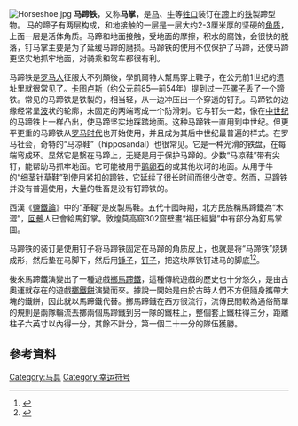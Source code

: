 {{bettertranslation}}
{{expand English}}
[[File:Horseshoe.jpg|thumb]]
'''马蹄铁'''，又称'''马掌'''，是[[马|马]]、[[牛|牛]]等[[役用动物|牲口]]装订在[[蹄|蹄]]上的[[铁|铁]]製蹄型物。
马的蹄子有两层构成，和地接触的一层是一层大约2-3厘米厚的坚硬的[[角质|角质]]，上面一层是活体角质。马蹄和地面接触，受地面的摩擦，积水的腐蚀，会很快的脱落，钉马掌主要是为了延缓马蹄的磨损。马蹄铁的使用不仅保护了马蹄，还使马蹄更坚实地抓牢地面，对骑乘和驾车都很有利。

马蹄铁是[[罗马人|罗马人]]征服大不列顛後，學凱爾特人幫馬穿上鞋子，在公元前1世纪的遗址里就很常见了。[[卡图卢斯|卡图卢斯]]（约公元前85―前54年）提到过一匹[[骡子|骡子]]丢了一个蹄铁。常见的马蹄铁是铁製的，相当轻，从一边冲压出一个穿透的钉孔。马蹄铁的边缘经常呈[[波|波]]状的轮廓，未固定的两端弯成一个防滑刺。它与钉头一起，像在[[中世纪|中世纪]]的马蹄铁上一样凸出，使马蹄坚实地踩踏地面。这种马蹄铁一直用到中世纪。但更平更重的马蹄铁从[[罗马时代|罗马时代]]也开始使用，并且成为其后中世纪最普遍的样式。在罗马社会，奇特的“马凉鞋”（hipposandal）也很常见。它是一种光滑的铁盘，在每端弯成环。显然它是繫在马蹄上，无疑是用于保护马蹄的。少数“马凉鞋”带有尖钉，能帮助马抓牢地面。它可能被用于[[鹅卵石|鹅卵石]]的或其他坎坷的地面。从用于牛的“细茎针草鞋”到使用紧扣的蹄铁，它延续了很长时间而很少改变。然而，马蹄铁并没有普遍使用，大量的牲畜是没有钉蹄铁的。 

西漢《[[鹽鐵論|鹽鐵論]]》中的“革鞮”是皮製馬鞋。五代十國時期，北方民族稱馬蹄鐵為“木澀”，[[回鶻|回鶻]]人已會給馬釘掌。敦煌莫高窟302窟壁畫“福田經變”中有部分為釘馬掌圖。

马蹄铁的装订是使用钉子将马蹄铁固定在马蹄的角质皮上，也就是将“马蹄铁”烧铸成形，然后垫在马脚下，然后用[[锤子|锤子]]，[[钉子|钉子]]，把这块厚铁钉进马的脚底<ref>{{cite book|author= 本村凌二   |title=《馬的世界史》 |year=2004 |publisher=玉山社 |location=台灣 |isbn=9867819934 |date=2004-08-01 |accessdate=2019-02-12 }}</ref><ref>{{Cite book|title=當代運動與藝術潮流賽馬的訓練與技術指導|last=曹鳳珠編著|first=|publisher=長春：吉林出版集團有限責任公司|year=2015.01|isbn=978-7 -5534-6767-2|location=|pages=59}}</ref>。

後來馬蹄鐵演變出了一種遊戲[[擲馬蹄鐵|擲馬蹄鐵]]，這種傳統遊戲的歷史也十分悠久，是由古奧運就存在的遊戲[[擲鐵餅|擲鐵餅]]演變而來。據說一開始是由於古時人們不方便隨身攜帶大塊的鐵餅，因此就以馬蹄鐵代替。擲馬蹄鐵在西方很流行，流傳民間較為通俗簡單的規則是兩隊輪流丟擲兩個馬蹄鐵到另一隊的鐵柱上，整個套上鐵柱得三分，距離柱子六英寸以內得一分，其餘不計分，第一個二十一分的隊伍獲勝。

==參考資料==
{{reflist}}

{{commonscat|Horseshoes|马蹄铁}}
{{Authority control}}

{{马具}}

[[Category:马具|Category:马具]]
[[Category:幸运符号|Category:幸运符号]]